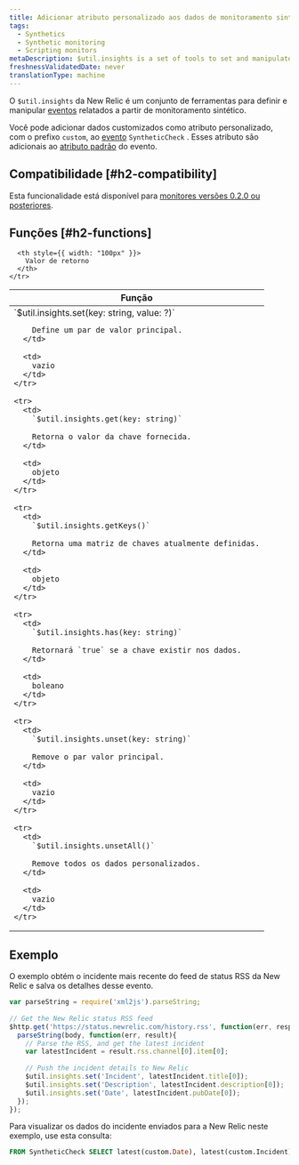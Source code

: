 ```yaml
---
title: Adicionar atributo personalizado aos dados de monitoramento sintético
tags:
  - Synthetics
  - Synthetic monitoring
  - Scripting monitors
metaDescription: $util.insights is a set of tools to set and manipulate synthetic event data in New Relic.
freshnessValidatedDate: never
translationType: machine
---
```


O `$util.insights` da New Relic é um conjunto de ferramentas para definir e manipular [eventos](/docs/using-new-relic/data/understand-data/new-relic-data-types#event-data) relatados a partir de monitoramento sintético.

Você pode adicionar dados customizados como atributo personalizado, com o prefixo `custom`, ao [evento](/docs/data-apis/understand-data/new-relic-data-types/#event-data) `SyntheticCheck` . Esses atributo são adicionais ao [atributo padrão](/docs/insights/new-relic-insights/decorating-events/synthetics-default-attributes-insights#syntheticcheck-table) do evento.

## Compatibilidade [#h2-compatibility]

Esta funcionalidade está disponível para [monitores versões 0.2.0 ou posteriores](/docs/synthetics/new-relic-synthetics/scripting-monitors/scripted-monitor-runtime-environment).

## Funções [#h2-functions]

<table>
  <thead>
    <tr>
      <th>
        Função
      </th>

      <th style={{ width: "100px" }}>
        Valor de retorno
      </th>
    </tr>
  </thead>

  <tbody>
    <tr>
      <td>
        `$util.insights.set(key: string, value: ?)`

        Define um par de valor principal.
      </td>

      <td>
        vazio
      </td>
    </tr>

    <tr>
      <td>
        `$util.insights.get(key: string)`

        Retorna o valor da chave fornecida.
      </td>

      <td>
        objeto
      </td>
    </tr>

    <tr>
      <td>
        `$util.insights.getKeys()`

        Retorna uma matriz de chaves atualmente definidas.
      </td>

      <td>
        objeto
      </td>
    </tr>

    <tr>
      <td>
        `$util.insights.has(key: string)`

        Retornará `true` se a chave existir nos dados.
      </td>

      <td>
        boleano
      </td>
    </tr>

    <tr>
      <td>
        `$util.insights.unset(key: string)`

        Remove o par valor principal.
      </td>

      <td>
        vazio
      </td>
    </tr>

    <tr>
      <td>
        `$util.insights.unsetAll()`

        Remove todos os dados personalizados.
      </td>

      <td>
        vazio
      </td>
    </tr>
  </tbody>
</table>

## Exemplo

O exemplo obtém o incidente mais recente do feed de status RSS da New Relic e salva os detalhes desse evento.

```javascript
var parseString = require('xml2js').parseString;
 
// Get the New Relic status RSS feed
$http.get('https://status.newrelic.com/history.rss', function(err, response, body) {
  parseString(body, function(err, result){
    // Parse the RSS, and get the latest incident
    var latestIncident = result.rss.channel[0].item[0];
    
    // Push the incident details to New Relic 
    $util.insights.set('Incident', latestIncident.title[0]);
    $util.insights.set('Description', latestIncident.description[0]);
    $util.insights.set('Date', latestIncident.pubDate[0]);
  });
});
```

Para visualizar os dados do incidente enviados para a New Relic neste exemplo, use esta consulta:

```sql
FROM SyntheticCheck SELECT latest(custom.Date), latest(custom.Incident), latest(custom.Description) WHERE monitorName = "Monitor Name Here"
```
